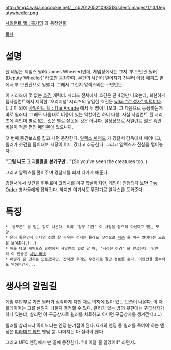 http://img4.wikia.nocookie.net/__cb20120521093518/silent/images/1/13/Deputywheeler.png

[[사일런트 힐 : 홈커밍]] 의 등장인물. 

[[목차]]
= 설명 =
풀 네임은 제임스 윌러(James Wheeler)인데, 게임상에서는 그저 '부 보안관 윌러(Deputy Wheeler)' 라고만 등장한다. 본편의 사건이 벌어지기 전부터 [[아담 셰퍼드]] 밑에서 부 보안관으로 일했다. 그래서 그런지 알렉스와는 구면인듯.

이 시리즈에 몇 없는 [[흐긴]] 캐릭터. 시리즈 전체에서 흐긴은 단 4명만 나오는데, 희한하게 팀사일런트에서 제작한 '오리지널' 시리즈의 유일한 흐긴은 [[wiki: "21 성사" 빅텀]]이다.(...) 이 외에 [[사일런트 힐 : The Arcade]] 에서 두 명이 나오고, 그 다음으로 등장하는게 바로 윌러다. 그래도 나름대로 비중이 있는 역할이긴 하니 다행. 사실 사일런트 힐 시리즈에 흑인이 별로 없는 것은 별로 잘못된 것은 아니다. 설정상으로 사일런트 힐은 흑인 비율이 적은 편인 [[메인]]주에 있으니까.

첫 번째 중간보스를 잡고 나면 등장한다. [[알렉스 셰퍼드]] 가 경찰서 감옥에서 깨어나고, 윌러가 샷건을 들이대며 시장이 어디 갔나고 추궁한다. 그리고 알렉스가 진실을 털어놓자...

'''"그럼 니도 그 괴물들을 본거구만..."'''(So you've seen the creatures too..)

그리고 알렉스를 풀어주며 경찰서를 빠져 나가게 해준다.

경찰서에서 샷건을 휘두르며 크리처를 마구 학살하지만, 게임이 진행되다 보면 [[The Order]] 병사들에게 잡혀간다. 하지만 여기서도 무전기로 알렉스를 도와준다.

= 특징 =
 * '음모론' 을 믿는 걸로 나온다. 특히 '정부 기관' 이 사람을 잡으러 다닌다고 믿는 모양. 
 * 운이 좋은건지 아니면 정말 잘 싸우는 건지는 몰라도 샷건으로 [[쉬즘]] 을 마구 썰어대는 모습을 보여준다.(..)
 * 배를 타고 셰퍼드스 글렌에서 사일런트 힐로 갈 때, '사라진 여경' 을 언급한다. 당연히 이 인물은 [[시빌 버넷]].
 * 어떻게 된 건지는 모르겠지만, 잡혀간 후에도 무전기로 잘만 정보를 준다. 이인간들 몸수색도 안하는건가...

= 생사의 갈림길 =
게임 후반부로 가면 윌러가 심각하게 다친 채로 의자에 앉아 있는 모습이 나온다. 이 때 플레이어는 그를 살릴지 놔둘지 결정할 수 있다. 윌러가 있는 방의 뒷편에는 구급상자가 하나 있는데, 살리면 이 구급상자로 윌러를 치료하고 아니면 구급상자를 챙겨간다.(...)

윌러를 살리느냐 죽이느냐는 엔딩 분기점이 된다. 6개의 엔딩 중 윌러를 죽여야 하는 엔딩은 [[피라미드 헤드]] 엔딩 뿐. 나머지는 다 살려야 한다.

그리고 UFO 엔딩에서 맨 끝에 등장한다. "내 이럴 줄 알았어!!" 라면서..
